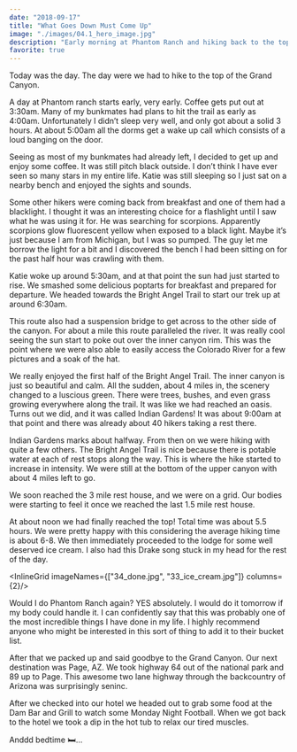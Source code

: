 ```yaml
---
date: "2018-09-17"
title: "What Goes Down Must Come Up"
image: "./images/04.1_hero_image.jpg"
description: "Early morning at Phantom Ranch and hiking back to the top"
favorite: true
---
```




Today was the day. The day were we had to hike to the top of the Grand Canyon.

A day at Phantom ranch starts early, very early. Coffee gets put out at 3:30am. Many of my bunkmates had plans to hit the trail as early as 4:00am. Unfortunately I didn’t sleep very well, and only got about a solid 3 hours. At about 5:00am all the dorms get a wake up call which consists of a loud banging on the door.

Seeing as most of my bunkmates had already left, I decided to get up and enjoy some coffee. It was still pitch black outside. I don’t think I have ever seen so many stars in my entire life. Katie was still sleeping so I just sat on a nearby bench and enjoyed the sights and sounds.

Some other hikers were coming back from breakfast and one of them had a blacklight. I thought it was an interesting choice for a flashlight until I saw what he was using it for. He was searching for scorpions. Apparently scorpions glow fluorescent yellow when exposed to a black light. Maybe it’s just because I am from Michigan, but I was so pumped. The guy let me borrow the light for a bit and I discovered the bench I had been sitting on for the past half hour was crawling with them.

<Youtube videoUrl="https://www.youtube.com/embed/_pXMJ9cL6es"/>

Katie woke up around 5:30am, and at that point the sun had just started to rise. We smashed some delicious poptarts for breakfast and prepared for departure. We headed towards the Bright Angel Trail to start our trek up at around 6:30am.

<InlineImage imageName="04_bridge.jpg"/>

This route also had a suspension bridge to get across to the other side of the canyon. For about a mile this route paralleled the river. It was really cool seeing the sun start to poke out over the inner canyon rim. This was the point where we were also able to easily access the Colorado River for a few pictures and a soak of the hat.

<ImageTrifecta topImageName="07_signs.jpg" bottomImageName="13_katie_river.jpg" portraitImageName="05_selfie.jpg"/>

We really enjoyed the first half of the Bright Angel Trail. The inner canyon is just so beautiful and calm. All the sudden, about 4 miles in, the scenery changed to a luscious green. There were trees, bushes, and even grass growing everywhere along the trail. It was like we had reached an oasis. Turns out we did, and it was called Indian Gardens! It was about 9:00am at that point and there was already about 40 hikers taking a rest there.

<ImageTrifecta topImageName="24_checkin.jpg" bottomImageName="25_indian_garden_rest.jpg" portraitImageName="20_indian_garden_tree.jpg" orientation="left"/>

Indian Gardens marks about halfway. From then on we were hiking with quite a few others. The Bright Angel Trail is nice because there is potable water at each of rest stops along the way. This is where the hike started to increase in intensity. We were still at the bottom of the upper canyon with about 4 miles left to go.

<InlineImage imageName="27_pano.jpg"/>

We soon reached the 3 mile rest house, and we were on a grid. Our bodies were starting to feel it once we reached the last 1.5 mile rest house.

<ImageTrifecta topImageName="29_evan.jpg" bottomImageName="30_almost_there.jpg" portraitImageName="28_switchbacks.jpg"/>

At about noon we had finally reached the top! Total time was about 5.5 hours. We were pretty happy with this considering the average hiking time is about 6-8.  We then immediately proceeded to the lodge for some well deserved ice cream. I also had this Drake song stuck in my head for the rest of the day.

<InlineGrid imageNames={["34_done.jpg", "33_ice_cream.jpg"]} columns={2}/>

<Spotify songUrl="https://open.spotify.com/embed/track/4FCOFuhLZPSXISQCF7wck5"/>

Would I do Phantom Ranch again? YES absolutely. I would do it tomorrow if my body could handle it. I can confidently say that this was probably one of the most incredible things I have done in my life. I highly recommend anyone who might be interested in this sort of thing to add it to their bucket list.

After that we packed up and said goodbye to the Grand Canyon. Our next destination was Page, AZ. We took highway 64 out of the national park and 89 up to Page. This awesome two lane highway through the backcountry of Arizona was surprisingly seninc.

After we checked into our hotel we headed out to grab some food at the Dam Bar and Grill to watch some Monday Night Football. When we got back to the hotel we took a dip in the hot tub to relax our tired muscles.

Anddd bedtime 🛏️...